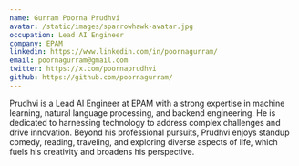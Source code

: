 ```yaml
---
name: Gurram Poorna Prudhvi
avatar: /static/images/sparrowhawk-avatar.jpg
occupation: Lead AI Engineer
company: EPAM
linkedin: https://www.linkedin.com/in/poornagurram/
email: poornagurram@gmail.com
twitter: https://x.com/poornaprudhvi
github: https://github.com/poornagurram/
---
```


Prudhvi is a Lead AI Engineer at EPAM with a strong expertise in machine learning, natural language processing, and backend engineering. He is dedicated to harnessing technology to address complex challenges and drive innovation. Beyond his professional pursuits, Prudhvi enjoys standup comedy, reading, traveling, and exploring diverse aspects of life, which fuels his creativity and broadens his perspective.